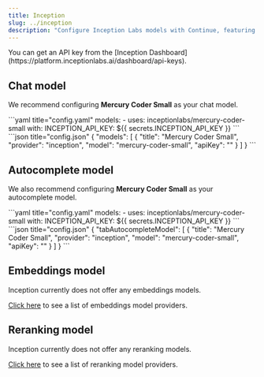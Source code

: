 ```yaml
---
title: Inception
slug: ../inception
description: "Configure Inception Labs models with Continue, featuring Mercury Coder Small for both chat and autocomplete functions, optimized for programming and code generation tasks"
---
```


<Info>
  You can get an API key from the [Inception
  Dashboard](https://platform.inceptionlabs.ai/dashboard/api-keys).
</Info>

## Chat model

We recommend configuring **Mercury Coder Small** as your chat model.

<Tabs>
  <Tab title="YAML">
  ```yaml title="config.yaml"
  models:
    - uses: inceptionlabs/mercury-coder-small
      with:
        INCEPTION_API_KEY: ${{ secrets.INCEPTION_API_KEY }}
  ```
  </Tab>
  <Tab title="JSON">
  ```json title="config.json"
  {
    "models": [
      {
        "title": "Mercury Coder Small",
        "provider": "inception",
        "model": "mercury-coder-small",
        "apiKey": "<INCEPTION_API_KEY>"
      }
    ]
  }
  ```
  </Tab>
</Tabs>

## Autocomplete model

We also recommend configuring **Mercury Coder Small** as your autocomplete model.

<Tabs>
  <Tab title="YAML">
  ```yaml title="config.yaml"
  models:
    - uses: inceptionlabs/mercury-coder-small
      with:
        INCEPTION_API_KEY: ${{ secrets.INCEPTION_API_KEY }}
  ```
  </Tab>
  <Tab title="JSON">
  ```json title="config.json"
  {
    "tabAutocompleteModel": [
      {
        "title": "Mercury Coder Small",
        "provider": "inception",
        "model": "mercury-coder-small",
        "apiKey": "<INCEPTION_API_KEY>"
      }
    ]
  }
  ```
  </Tab>
</Tabs>

## Embeddings model

Inception currently does not offer any embeddings models.

[Click here](../../model-roles/embeddings.mdx) to see a list of embeddings model providers.

## Reranking model

Inception currently does not offer any reranking models.

[Click here](../../model-roles/reranking.mdx) to see a list of reranking model providers.